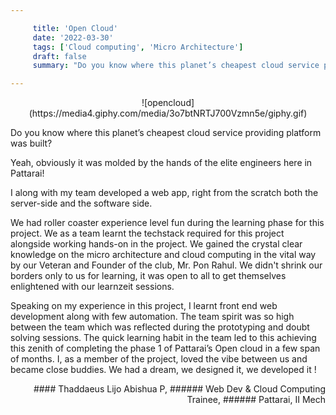 ```yaml
---

     title: 'Open Cloud'
     date: '2022-03-30'
     tags: ['Cloud computing', 'Micro Architecture']
     draft: false
     summary: "Do you know where this planet’s cheapest cloud service providing platform was built?"

---
```


<div align="center">![opencloud](https://media4.giphy.com/media/3o7btNRTJ700Vzmn5e/giphy.gif)</div>

Do you know where this planet’s cheapest cloud service providing platform was built?

Yeah, obviously it was molded by the hands of the elite engineers here in Pattarai!

I along with my team developed a web app, right from the scratch both the server-side and the software side.

We had roller coaster experience level fun during the learning phase for this project. We as a team learnt the techstack required for this project alongside working hands-on in the project. We gained the crystal clear knowledge on the micro architecture and cloud computing in the vital way by our Veteran and Founder of the club, Mr. Pon Rahul. We didn't shrink our borders only to us for learning, it was open to all to get themselves enlightened with our learnzeit sessions.

Speaking on my experience in this project, I learnt front end web development along with few automation. The team spirit was so high between the team which was reflected during the prototyping and doubt solving sessions. The quick learning habit in the team led to this achieving this zenith of completing the phase 1 of Pattarai’s Open cloud in a few span of months. I, as a member of the project, loved the vibe between us and became close buddies. We had a dream, we designed it, we developed it !

<div align="right">
#### Thaddaeus Lijo Abishua P,
###### Web Dev & Cloud Computing Trainee,
###### Pattarai, II Mech

</div>
